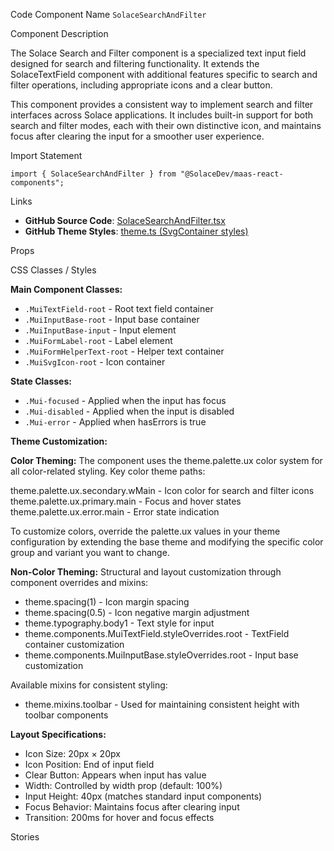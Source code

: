 
<Meta of={SolaceSearchAndFilterStories} />

<Title>Solace Search and Filter</Title>

<Description of={SolaceSearchAndFilterStories} />

<Subtitle>Code Component Name</Subtitle>
`SolaceSearchAndFilter`

<Subtitle>Component Description</Subtitle>

The Solace Search and Filter component is a specialized text input field designed for search and filtering functionality. It extends the SolaceTextField component with additional features specific to search and filter operations, including appropriate icons and a clear button.

This component provides a consistent way to implement search and filter interfaces across Solace applications. It includes built-in support for both search and filter modes, each with their own distinctive icon, and maintains focus after clearing the input for a smoother user experience.

<Subtitle>Import Statement</Subtitle>

```tsx
import { SolaceSearchAndFilter } from "@SolaceDev/maas-react-components";
```

<Subtitle>Links</Subtitle>

- **GitHub Source Code**: [SolaceSearchAndFilter.tsx](https://github.com/SolaceDev/maas-react-components/blob/main/src/components/SolaceSearchAndFilter.tsx)
- **GitHub Theme Styles**: <a href="https://github.com/SolaceDev/maas-react-components/blob/main/src/resources/theme.ts#:~:text=SvgContainer" target="_blank">theme.ts (SvgContainer styles)</a>

<Subtitle>Props</Subtitle>

<ArgTypes of={SolaceSearchAndFilterStories} />

<Subtitle>CSS Classes / Styles</Subtitle>

**Main Component Classes:**

- `.MuiTextField-root` - Root text field container
- `.MuiInputBase-root` - Input base container
- `.MuiInputBase-input` - Input element
- `.MuiFormLabel-root` - Label element
- `.MuiFormHelperText-root` - Helper text container
- `.MuiSvgIcon-root` - Icon container

**State Classes:**

- `.Mui-focused` - Applied when the input has focus
- `.Mui-disabled` - Applied when the input is disabled
- `.Mui-error` - Applied when hasErrors is true

**Theme Customization:**

**Color Theming:**
The component uses the theme.palette.ux color system for all color-related styling. Key color theme paths:

<div style={{ display: "flex", alignItems: "center", margin: "8px 0" }}>
	<div
		style={{
			width: "16px",
			height: "16px",
			backgroundColor: "#757575",
			border: "1px solid rgba(0,0,0,0.2)",
			borderRadius: "3px",
			marginRight: "8px"
		}}
	></div>
	<span>theme.palette.ux.secondary.wMain - Icon color for search and filter icons</span>
</div>
<div style={{ display: "flex", alignItems: "center", margin: "8px 0" }}>
	<div
		style={{
			width: "16px",
			height: "16px",
			backgroundColor: "#1976d2",
			border: "1px solid rgba(0,0,0,0.2)",
			borderRadius: "3px",
			marginRight: "8px"
		}}
	></div>
	<span>theme.palette.ux.primary.main - Focus and hover states</span>
</div>
<div style={{ display: "flex", alignItems: "center", margin: "8px 0" }}>
	<div
		style={{
			width: "16px",
			height: "16px",
			backgroundColor: "#d32f2f",
			border: "1px solid rgba(0,0,0,0.2)",
			borderRadius: "3px",
			marginRight: "8px"
		}}
	></div>
	<span>theme.palette.ux.error.main - Error state indication</span>
</div>

To customize colors, override the palette.ux values in your theme configuration by extending the base theme and modifying the specific color group and variant you want to change.

**Non-Color Theming:**
Structural and layout customization through component overrides and mixins:

- theme.spacing(1) - Icon margin spacing
- theme.spacing(0.5) - Icon negative margin adjustment
- theme.typography.body1 - Text style for input
- theme.components.MuiTextField.styleOverrides.root - TextField container customization
- theme.components.MuiInputBase.styleOverrides.root - Input base customization

Available mixins for consistent styling:

- theme.mixins.toolbar - Used for maintaining consistent height with toolbar components

**Layout Specifications:**

- Icon Size: 20px × 20px
- Icon Position: End of input field
- Clear Button: Appears when input has value
- Width: Controlled by width prop (default: 100%)
- Input Height: 40px (matches standard input components)
- Focus Behavior: Maintains focus after clearing input
- Transition: 200ms for hover and focus effects

<Subtitle>Stories</Subtitle>

<CustomStories />
